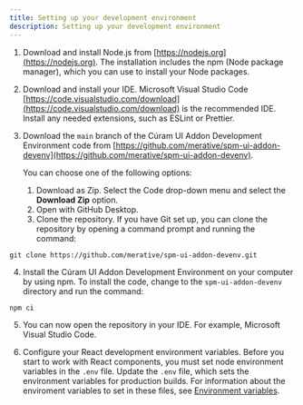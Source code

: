 ```yaml
---
title: Setting up your development environment
description: Setting up your development environment
---
```


1. Download and install Node.js from [https://nodejs.org](https://nodejs.org). The installation includes the npm (Node package manager), which you can use to install your Node packages.
2. Download and install your IDE. Microsoft Visual Studio Code [https://code.visualstudio.com/download](https://code.visualstudio.com/download) is the recommended IDE. Install any needed extensions, such as ESLint or Prettier.
3. Download the `main` branch of the Cúram UI Addon Development Environment code from [https://github.com/merative/spm-ui-addon-devenv](https://github.com/merative/spm-ui-addon-devenv).

   You can choose one of the following options:

   1. Download as Zip. Select the Code drop-down menu and select the **Download Zip** option.
   2. Open with GitHub Desktop.
   3. Clone the repository. If you have Git set up, you can clone the repository by opening a command prompt and running the command:

```
git clone https://github.com/merative/spm-ui-addon-devenv.git
```

4. Install the Cúram UI Addon Development Environment on your computer by using npm. To install the code, change to the `spm-ui-addon-devenv` directory and run the command:

```
npm ci
```

5. You can now open the repository in your IDE. For example, Microsoft Visual Studio Code.

6. Configure your React development environment variables. Before you start to work with React components, you must set node environment variables in the `.env` file. Update the `.env` file, which sets the environment variables for production builds. For information about the enviroment variables to set in these files, see [Environment variables](environment-variables).
